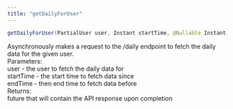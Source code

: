 ```yaml
---
title: "getDailyForUser"
---
```

```java
getDailyForUser(PartialUser user, Instant startTime, @Nullable Instant endTime)

```

Asynchronously makes a request to the /daily endpoint to fetch the daily data for the given user.  
Parameters:  
user - the user to fetch the daily data for  
startTime - the start time to fetch data since  
endTime - then end time to fetch data before  
Returns:  
future that will contain the API response upon completion



